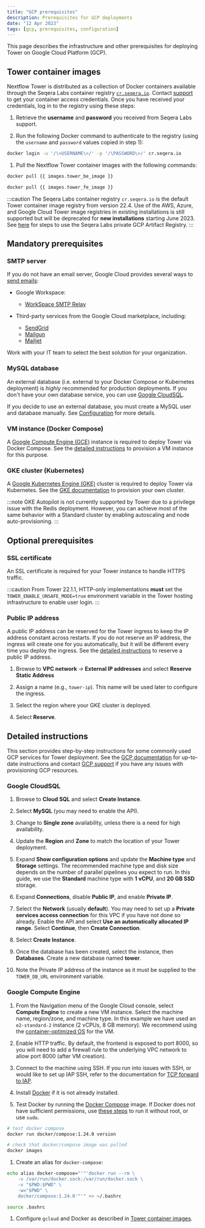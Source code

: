 ```yaml
---
title: "GCP prerequisites"
description: Prerequisites for GCP deployments
date: "12 Apr 2023"
tags: [gcp, prerequisites, configuration]
---
```


This page describes the infrastructure and other prerequisites for deploying Tower on Google Cloud Platform (GCP).

## Tower container images

Nextflow Tower is distributed as a collection of Docker containers available through the Seqera Labs
container registry [`cr.seqera.io`](https://cr.seqera.io). Contact [support](https://support.seqera.io) to get your container access credentials. Once you have received your credentials, log in to the registry using these steps:

1.  Retrieve the **username** and **password** you received from Seqera Labs support.

1.  Run the following Docker command to authenticate to the registry (using the `username` and `password` values copied in step 1):

```bash
docker login -u '/\<USERNAME\>/' -p '/\PASSWORD\>/' cr.seqera.io
```

1.  Pull the Nextflow Tower container images with the following commands:

```bash
docker pull {{ images.tower_be_image }}

docker pull {{ images.tower_fe_image }}
```

:::caution
The Seqera Labs container registry `cr.seqera.io` is the default Tower container image registry from version 22.4. Use of the AWS, Azure, and Google Cloud Tower image registries in existing installations is still supported but will be deprecated for **new installations** starting June 2023. See [here](../advanced-topics/seqera-container-images.mdx) for steps to use the Seqera Labs private GCP Artifact Registry.
:::

## Mandatory prerequisites

### SMTP server

If you do not have an email server, Google Cloud provides several ways to [send emails](https://cloud.google.com/compute/docs/tutorials/sending-mail):

- Google Workspace:

  - [WorkSpace SMTP Relay](https://support.google.com/a/answer/2956491?hl=en)

- Third-party services from the Google Cloud marketplace, including:

  - [SendGrid](https://cloud.google.com/compute/docs/tutorials/sending-mail/using-sendgrid)
  - [Mailgun](https://cloud.google.com/compute/docs/tutorials/sending-mail/using-mailgun)
  - [Mailjet](https://cloud.google.com/compute/docs/tutorials/sending-mail/using-mailjet)

Work with your IT team to select the best solution for your organization.

### MySQL database

An external database (i.e. external to your Docker Compose or Kubernetes deployment) is _highly_ recommended for production deployments. If you don't have your own database service, you can use [Google CloudSQL](https://cloud.google.com/sql/docs/mysql/quickstart).

If you decide to use an external database, you must create a MySQL user and database manually. See [Configuration](../configuration/database_and_redis.mdx) for more details.

### VM instance (Docker Compose)

A [Google Compute Engine (GCE)](https://cloud.google.com/compute) instance is required to deploy Tower via Docker Compose. See the [detailed instructions](#detailed-instructions) to provision a VM instance for this purpose.

### GKE cluster (Kubernetes)

A [Google Kubernetes Engine (GKE)](https://cloud.google.com/kubernetes-engine) cluster is required to deploy Tower via Kubernetes. See the [GKE documentation](https://cloud.google.com/kubernetes-engine/docs) to provision your own cluster.

:::note
GKE Autopilot is not currently supported by Tower due to a privilege issue with the Redis deployment. However, you can achieve most of the same behavior with a Standard cluster by enabling autoscaling and node auto-provisioning.
:::

## Optional prerequisites

### SSL certificate

An SSL certificate is required for your Tower instance to handle HTTPS traffic.

:::caution
From Tower 22.1.1, HTTP-only implementations **must** set the `TOWER_ENABLE_UNSAFE_MODE=true` environment variable in the Tower hosting infrastructure to enable user login.
:::

### Public IP address

A public IP address can be reserved for the Tower ingress to keep the IP address constant across restarts. If you do not reserve an IP address, the ingress will create one for you automatically, but it will be different every time you deploy the ingress. See the [detailed instructions](#detailed-instructions) to reserve a public IP address.

1.  Browse to **VPC network** → **External IP addresses** and select **Reserve Static Address**

1.  Assign a name (e.g., `tower-ip`). This name will be used later to configure the ingress.

1.  Select the region where your GKE cluster is deployed.

1.  Select **Reserve**.

## Detailed instructions

This section provides step-by-step instructions for some commonly used GCP services for Tower deployment. See the [GCP documentation](https://cloud.google.com/docs) for up-to-date instructions and contact [GCP support](https://cloud.google.com/support-hub) if you have any issues with provisioning GCP resources.

### Google CloudSQL

1.  Browse to **Cloud SQL** and select **Create Instance**.

1.  Select **MySQL** (you may need to enable the API).

1.  Change to **Single zone** availability, unless there is a need for high availability.

1.  Update the **Region** and **Zone** to match the location of your Tower deployment.

1.  Expand **Show configuration options** and update the **Machine type** and **Storage** settings. The recommended machine type and disk size depends on the number of parallel pipelines you expect to run. In this guide, we use the **Standard** machine type with **1 vCPU**, and **20 GB SSD** storage.

1.  Expand **Connections**, disable **Public IP**, and enable **Private IP**.

1.  Select the **Network** (usually **default**). You may need to set up a **Private services access connection** for this VPC if you have not done so already. Enable the API and select **Use an automatically allocated IP range**. Select **Continue**, then **Create Connection**.

1.  Select **Create Instance**.

1.  Once the database has been created, select the instance, then **Databases**. Create a new database named **tower**.

1.  Note the Private IP address of the instance as it must be supplied to the `TOWER_DB_URL` environment variable.

### Google Compute Engine

1.  From the Navigation menu of the Google Cloud console, select **Compute Engine** to create a new VM instance. Select the machine name, region/zone, and machine type. In this example we have used an `e2-standard-2` instance (2 vCPUs, 8 GB memory). We recommend using the [container-optimized OS](https://cloud.google.com/community/tutorials/docker-compose-on-container-optimized-os) for the VM.

1.  Enable HTTP traffic. By default, the frontend is exposed to port 8000, so you will need to add a firewall rule to the underlying VPC network to allow port 8000 (after VM creation).

1.  Connect to the machine using SSH. If you run into issues with SSH, or would like to set up IAP SSH, refer to the documentation for [TCP forward to IAP](https://cloud.google.com/iap/docs/using-tcp-forwarding).

1.  Install [Docker](https://docs.docker.com/engine/install/debian/) if it is not already installed.

1.  Test Docker by running the [Docker Compose](https://hub.docker.com/r/docker/compose/tags/) image. If Docker does not have sufficient permissions, use [these steps](https://docs.docker.com/engine/install/linux-postinstall/#manage-docker-as-a-non-root-user) to run it without root, or use `sudo`.

   ```bash
   # test docker compose
   docker run docker/compose:1.24.0 version

   # check that docker/compose image was pulled
   docker images
   ```

1.  Create an alias for `docker-compose`:

   ```bash
   echo alias docker-compose="'"'docker run --rm \
       -v /var/run/docker.sock:/var/run/docker.sock \
       -v "$PWD:$PWD" \
       -w="$PWD" \
       docker/compose:1.24.0'"'" >> ~/.bashrc

   source .bashrc
   ```

1.  Configure `gcloud` and Docker as described in [Tower container images](#tower-container-images).
